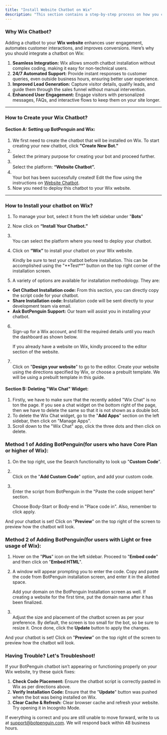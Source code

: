 ```yaml
---
title: "Install Website Chatbot on Wix"
description: "This section contains a step-by-step process on how you can install a website chatbot on Wix."
---
```


### **Why Wix Chatbot?**

Adding a chatbot to your **Wix website** enhances user engagement, automates customer interactions, and improves conversions. Here’s why you should integrate a chatbot on Wix:

1. **Seamless Integration:** Wix allows smooth chatbot installation without complex coding, making it easy for non-technical users.
2. **24/7 Automated Support:** Provide instant responses to customer queries, even outside business hours, ensuring better user experience.
3. **Improved Lead Generation:** Capture visitor details, qualify leads, and guide them through the sales funnel without manual intervention.
4. **Enhanced User Engagement:** Engage visitors with personalized messages, FAQs, and interactive flows to keep them on your site longer.

---

### **How to Create your Wix Chatbot?**

#### **Section A: Setting up BotPenguin and Wix:**

1. We first need to create the chatbot that will be installed on Wix. To start creating your new chatbot, click **"Create New Bot."**
2. \
   Select the primary purpose for creating your bot and proceed further.
3. \
   Select the platform: **“Website Chatbot”.**
4. \
   Your bot has been successfully created\! Edit the flow using the instructions on [Website Chatbot](https://help.botpenguin.com/botpenguin-resource-centre/how-botpenguin-works/create-new-chatbot/website-chatbot).
5. Now you need to deploy this chatbot to your Wix website.

---

### **How to Install your chatbot on Wix?**

1. To manage your bot, select it from the left sidebar under "**Bots**"
2. Now click on **“Install Your Chatbot.”**
3. \
   You can select the platform where you need to deploy your chatbot.
4. Click on **“Wix”** to install your chatbot on your Wix website.

   <Info>
     Kindly be sure to test your chatbot before installation. This can be accomplished using the "**Test**" button on the top right corner of the installation screen.
   </Info>
5. A variety of options are available for installation methodology. They are:

- **Get Chatbot Installation code:** From this section, you can directly copy the script code for your chatbot.
- **Share Installation code: I**nstallation code will be sent directly to your development team via email.
- **Ask BotPenguin Support:** Our team will assist you in installing your chatbot.

6. \
   Sign-up for a Wix account, and fill the required details until you reach the dashboard as shown below.

   <Info>
     If you already have a website on Wix, kindly proceed to the editor section of the website.
   </Info>
7. \
   Click on "**Design your website**" to go to the editor. Create your website using the directions specified by Wix, or choose a prebuilt template. We will be using a prebuilt template in this guide.

#### **Section B: Deleting "Wix Chat" Widget:**

1. Firstly, we have to make sure that the recently added "Wix Chat" is no ton the page. If you see a chat widget on the bottom right of the page, then we have to delete the same so that it is not shown as a double bot.
2. To delete the Wix Chat widget, go to the "**Add Apps**" section on the left sidebar, then click on "Manage Apps".
3. Scroll down to the "Wix Chat" app, click the three dots and then click on delete.

### **Method 1 of Adding BotPenguin(for users who have Core Plan or higher of Wix):**

1. On the top right, use the Search functionality to look up "**Custom Code**".
2. \
   Click on the "**Add Custom Code**" option, and add your custom code.
3. \
   Enter the script from BotPenguin in the "Paste the code snippet here" section.

   <Info>
     Choose Body-Start or Body-end in "Place code in". Also, remember to click apply.
   </Info>

And your chatbot is set\! Click on "**Preview**" on the top right of the screen to preview how the chatbot will  look.

### **Method 2 of Adding BotPenguin(for users with Light or free usage of Wix):**

1. Hover on the "**Plus**" icon on the left sidebar. Proceed to "**Embed code**" and then click on "**Embed HTML**".
2. A window will appear prompting you to enter the code. Copy and paste the code from BotPenguin installation screen, and enter it in the allotted space.

   <Info>
     Add your domain on the BotPenguin Installation screen as well. If creating a website for the first time, put the domain name after it has been finalized.
   </Info>
3. \
   Adjust the size and placement of the chatbot screen as per your preference. By default, the screen is too small for the bot, so be sure to resize it. Once done, click the **Update** button to apply the changes.

And your chatbot is set\! Click on "**Preview**" on the top right of the screen to preview how the chatbot will  look.

### **Having Trouble? Let's Troubleshoot\!**

If your BotPenguin chatbot isn’t appearing or functioning properly on your Wix website, try these quick fixes:

1. **Check Code Placement:** Ensure the chatbot script is correctly pasted in Wix as per directions above.
2. **Verify Installation Code:** Ensure that the "**Update**" button was pushed when the bot was being installed on Wix.
3. **Clear Cache & Refresh:** Clear browser cache and refresh your website. Try opening it in Incognito Mode.

If everything is correct and you are still unable to move forward, write to us at [support@botpenguin.com](mailto:support@botpenguin.com). We will respond back within 48 business hours.